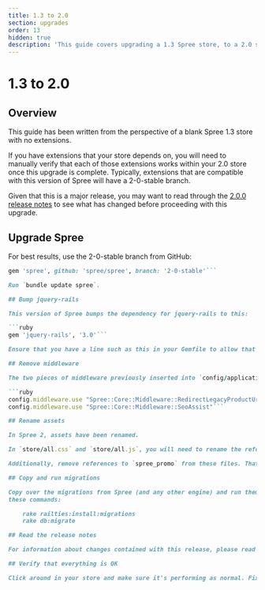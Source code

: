 ```yaml
---
title: 1.3 to 2.0
section: upgrades
order: 13
hidden: true
description: 'This guide covers upgrading a 1.3 Spree store, to a 2.0 store.'
---
```


# 1.3 to 2.0

## Overview

This guide has been written from the perspective of a blank Spree 1.3 store with no extensions.

If you have extensions that your store depends on, you will need to manually verify that each of those extensions works within your 2.0 store once this upgrade is complete. Typically, extensions that are compatible with this version of Spree will have a 2-0-stable branch.

Given that this is a major release, you may want to read through the [2.0.0 release notes](http://guides.spreecommerce.org/release_notes/spree_2_0_0.html) to see what has changed before proceeding with this upgrade.

## Upgrade Spree

For best results, use the 2-0-stable branch from GitHub:

```ruby
gem 'spree', github: 'spree/spree', branch: '2-0-stable'```

Run `bundle update spree`.

## Bump jquery-rails

This version of Spree bumps the dependency for jquery-rails to this:

```ruby
gem 'jquery-rails', '3.0'```

Ensure that you have a line such as this in your Gemfile to allow that dependency.

## Remove middleware

The two pieces of middleware previously inserted into `config/application.rb` have now been deprecated. Remove these two lines:

```ruby
config.middleware.use "Spree::Core::Middleware::RedirectLegacyProductUrl"
config.middleware.use "Spree::Core::Middleware::SeoAssist"```

## Rename assets

In Spree 2, assets have been renamed.

In `store/all.css` and `store/all.js`, you will need to rename the references from `spree_core` to `spree_frontend`. Similarly to this, in `admin/all.css` and `admin/all.js`, you will need to rename the references from `spree_core` to `spree_backend`.

Additionally, remove references to `spree_promo` from these files. That component of Spree has now been merged with the Core component.

## Copy and run migrations

Copy over the migrations from Spree (and any other engine) and run them using
these commands:

    rake railties:install:migrations
    rake db:migrate

## Read the release notes

For information about changes contained with this release, please read the [2.0.0 Release Notes](http://guides.spreecommerce.org/release_notes/spree_2_0_0.html).

## Verify that everything is OK

Click around in your store and make sure it's performing as normal. Fix any deprecation warnings you see.
```

